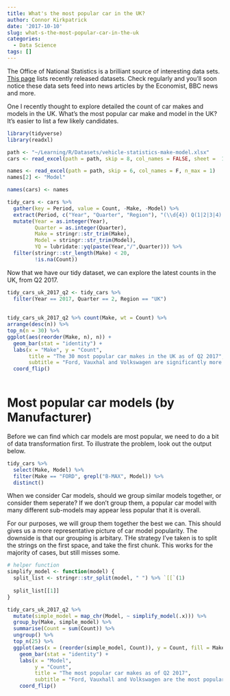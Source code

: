 ```yaml
---
title: What's the most popular car in the UK?
author: Connor Kirkpatrick
date: '2017-10-10'
slug: what-s-the-most-popular-car-in-the-uk
categories:
  - Data Science
tags: []
---
```


The Office of National Statistics is a brilliant source of interesting data sets. [This page](https://www.gov.uk/government/statistics) lists recently released datasets. Check regularly and you'll soon notice these data sets feed into news articles by the Economist, BBC news and more.

One I recently thought to explore detailed the count of car makes and models in the UK. What's the most popular car make and model in the UK? It's easier to list a few likely candidates.


```r
library(tidyverse)
library(readxl)

path <- "~/Learning/R/Datasets/vehicle-statistics-make-model.xlsx"
cars <- read_excel(path = path, skip = 8, col_names = FALSE, sheet =  1)

names <- read_excel(path = path, skip = 6, col_names = F, n_max = 1)
names[2] <- "Model"

names(cars) <- names

tidy_cars <- cars %>%
  gather(key = Period, value = Count, -Make, -Model) %>%
  extract(Period, c("Year", "Quarter", "Region"), "(\\d{4}) Q(1|2|3|4) (UK|GB)") %>%
  mutate(Year = as.integer(Year),
         Quarter = as.integer(Quarter),
         Make = stringr::str_trim(Make),
         Model = stringr::str_trim(Model),
         YQ = lubridate::yq(paste(Year,"/",Quarter))) %>%
  filter(stringr::str_length(Make) < 20,
         !is.na(Count))

```


Now that we have our tidy dataset, we can explore the latest counts in the UK, from Q2 2017.

```r
tidy_cars_uk_2017_q2 <- tidy_cars %>%
  filter(Year == 2017, Quarter == 2, Region == "UK")
  
  
tidy_cars_uk_2017_q2 %>% count(Make, wt = Count) %>%
arrange(desc(n)) %>%
top_n(n = 30) %>%
ggplot(aes(reorder(Make, n), n)) + 
  geom_bar(stat = "identity") + 
  labs(x = "Make", y = "Count", 
       title = "The 30 most popular car makes in the UK as of Q2 2017", 
       subtitle = "Ford, Vauxhal and Volkswagen are significantly more popular than other makes") +
  coord_flip()
    
```




# Most popular car models (by Manufacturer)

Before we can find which car models are most popular, we need to do a bit of data transformation first. To illustrate the problem, look out the output below.

```r
tidy_cars %>% 
  select(Make, Model) %>%
  filter(Make == "FORD", grepl("B-MAX", Model)) %>%
  distinct()
```

When we consider Car models, should we group similar models together, or consider them seperate? If we don't group them, a popular car model with many different sub-models may appear less popular that it is overall.

For our purposes, we will group them together the best we can. This should gives us a more representative picture of car model popularity. The downside is that our grouping is arbitary. THe strategy I've taken is to split the strings on the first space, and take the first chunk. This works for the majority of cases, but still misses some.

```r

# helper function
simplify_model <- function(model) {
  split_list <- stringr::str_split(model, " ") %>% `[[`(1)
  
  split_list[[1]]
}
```

```r

tidy_cars_uk_2017_q2 %>%
  mutate(simple_model = map_chr(Model, ~ simplify_model(.x))) %>%
  group_by(Make, simple_model) %>%
  summarise(Count = sum(Count)) %>% 
  ungroup() %>%
  top_n(25) %>%
  ggplot(aes(x = (reorder(simple_model, Count)), y = Count, fill = Make)) + 
    geom_bar(stat = "identity") + 
    labs(x = "Model",
         y = "Count", 
         title = "The most popular car makes as of Q2 2017", 
         subtitle = "Ford, Vauxhall and Volkswagen are the most popular makes") +
    coord_flip() 
```
